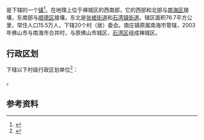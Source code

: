 {{noteTA|
T=zh-hans:南庄镇 (佛山市); zh-hant:南莊鎮 (佛山市)|
1=zh-hans:南庄镇; zh-hant:南莊鎮
}}
{{中国乡级行政区|44/06/04/100/000}}

'''{{PAGENAMEBASE}}'''是{{PRC admin/fullname|44/06/04/100/000|3}}下辖的一个[[行政建制镇|镇]]<ref>{{PRC admin/ref sgc|{{PRC admin/parent|44/06/04/100/000}}}}</ref>。在地理上位于禅城区的西南部，它的西部和北部与[[南海区|南海区]]接壤，东南部与[[顺德区|顺德区]]接壤，东北是[[张槎街道|张槎街道]]和[[石湾镇街道|石湾镇街道]]。辖区面积76.7平方公里，常住人口15.5万人，下辖20个村（居）委会。南庄镇原属南海市管辖，2003年佛山市与南海市合并时，与原佛山市城区、[[石湾区|石湾区]]组成禅城区。

== 行政区划 ==
{{PAGENAMEBASE}}下辖以下村级行政区划单位<ref>{{PRC admin/ref sgc|44/06/04/100/000}}</ref>：

{{PRC admin/children|44/06/04/100/000}}。

== 参考资料 ==
{{reflist}}

{{广东行政区划小作品}}
{{PRC admin/navcat|44/06/04/100/000}}